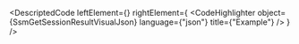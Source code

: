 
<DescriptedCode
  leftElement={<SsmGetSessionResultDesc />}
  rightElement={
    <CodeHighlighter
      object={SsmGetSessionResultVisualJson}
      language={"json"}
      title={"Example"}
    />
  }
/>

